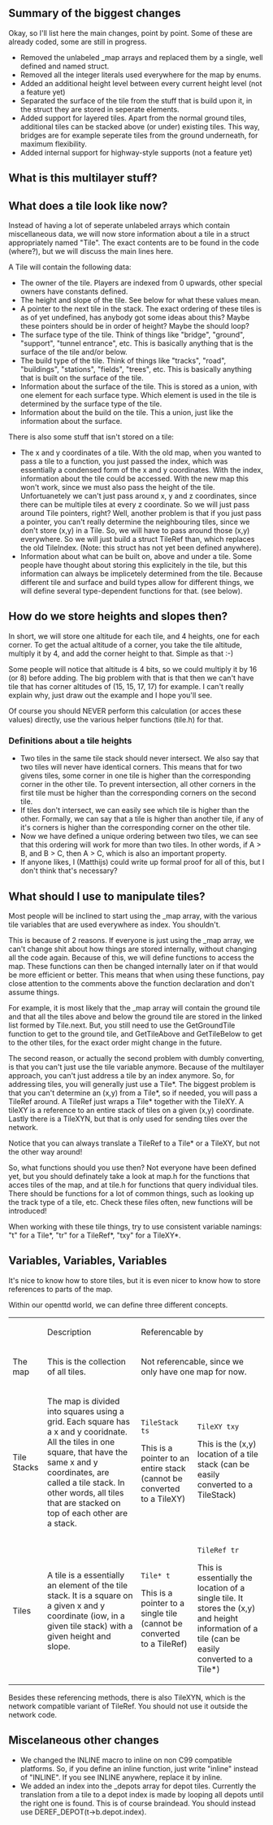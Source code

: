 ==Summary of the biggest changes==
Okay, so I'll list here the main changes, point by point. Some of these are already coded, some are still in progress.
* Removed the unlabeled _map arrays and replaced them by a single, well defined and named struct.
* Removed all the integer literals used everywhere for the map by enums.
* Added an additional height level between every current height level (not a feature yet)
* Separated the surface of the tile from the stuff that is build upon it, in the struct they are stored in seperate elements.
* Added support for layered tiles. Apart from the normal ground tiles, additional tiles can be stacked above (or under) existing tiles. This way, bridges are for example seperate tiles from the ground underneath, for maximum flexibility.
* Added internal support for highway-style supports (not a feature yet)

==What is this multilayer stuff?==

==What does a tile look like now?==
Instead of having a lot of seperate unlabeled arrays which contain miscellaneous data, we will now store information about a tile in a struct appropriately named "Tile". The exact contents are to be found in the code (where?), but we will discuss the main lines here.

A Tile will contain the following data:
* The owner of the tile. Players are indexed from 0 upwards, other special owners have constants defined.
* The height and slope of the tile. See below for what these values mean.
* A pointer to the next tile in the stack. The exact ordering of these tiles is as of yet undefined, has anybody got some ideas about this? Maybe these pointers should be in order of height? Maybe the should loop?
* The surface type of the tile. Think of things like "bridge", "ground", "support", "tunnel entrance", etc. This is basically anything that is the surface of the tile and/or below.
* The build type of the tile. Think of things like "tracks", "road", "buildings", "stations", "fields", "trees", etc. This is basically anything that is built on the surface of the tile.
* Information about the surface of the tile. This is stored as a union, with one element for each surface type. Which element is used in the tile is determined by the surface type of the tile.
* Information about the build on the tile. This a union, just like the information about the surface.

There is also some stuff that isn't stored on a tile:
* The x and y coordinates of a tile. With the old map, when you wanted to pass a tile to a function, you just passed the index, which was essentially a condensed form of the x and y coordinates. With the index, information about the tile could be accessed. With the new map this won't work, since we must also pass the height of the tile. Unfortuanetely we can't just pass around x, y and z coordinates, since there can be multiple tiles at every z coordinate. So we will just pass around Tile pointers, right? Well, another problem is that if you just pass a pointer, you can't really determine the neighbouring tiles, since we don't store (x,y) in a Tile. So, we will have to pass around those (x,y) everywhere. So we will just build a struct TileRef than, which replaces the old TileIndex. (Note: this struct has not yet been defined anywhere).
* Information about what can be built on, above and under a tile. Some people have thought about storing this explicitely in the tile, but this information can always be implicetely determined from the tile. Because different tile and surface and build types allow for different things, we will define several type-dependent functions for that. (see below).

==How do we store heights and slopes then?==
In short, we will store one altitude for each tile, and 4 heights, one for each corner. To get the actual altitude of a corner, you take the tile altitude, multiply it by 4, and add the corner height to that. Simple as that :-)

Some people will notice that altitude is 4 bits, so we could multiply it by 16 (or 8) before adding. The big problem with that is that then we can't have tile that has corner altitudes of (15, 15, 17, 17) for example. I can't really explain why, just draw out the example and I hope you'll see.

Of course you should NEVER perform this calculation (or acces these values) directly, use the various helper functions (tile.h) for that.

===Definitions about a tile heights===
* Two tiles in the same tile stack should never intersect. We also say that two tiles will never have identical corners. This means that for two givens tiles, some corner in one tile is higher than the corresponding corner in the other tile. To prevent intersection, all other corners in the first tile must be higher than the corresponding corners on the second tile.
* If tiles don't intersect, we can easily see which tile is higher than the other. Formally, we can say that a tile is higher than another tile, if any of it's corners is higher than the corresponding corner on the other tile.
* Now we have defined a unique ordering between two tiles, we can see that this ordering will work for more than two tiles. In other words, if A > B, and B > C, then A > C, which is also an important property.
* If anyone likes, I (Matthijs) could write up formal proof for all of this, but I don't think that's necessary?

==What should I use to manipulate tiles?==
Most people will be inclined to start using the _map array, with the various tile variables that are used everywhere as index. You shouldn't. 

This is because of 2 reasons. If everyone is just using the _map array, we can't change shit about how things are stored internally, without changing all the code again. Because of this, we will define functions to access the map. These functions can then be changed internally later on if that would be more efficient or better. This means that when using these functions, pay close attention to the comments above the function declaration and don't assume things.

For example, it is most likely that the _map array will contain the ground tile and that all the tiles above and below the ground tile are stored in the linked list formed by Tile.next. But, you still need to use the GetGroundTile function to get to the ground tile, and GetTileAbove and GetTileBelow to get to the other tiles, for the exact order might change in the future.

The second reason, or actually the second problem with dumbly converting, is that you can't just use the tile variable anymore. Because of the multilayer approach, you can't just address a tile by an index anymore. So, for addressing tiles, you will generally just use a Tile*. The biggest problem is that you can't determine an (x,y) from a Tile*, so if needed, you will pass a TileRef around. A TileRef just wraps a Tile* together with the TileXY. A tileXY is a reference to an entire stack of tiles on a given (x,y) coordinate. Lastly there is a TileXYN, but that is only used for sending tiles over the network.

Notice that you can always translate a TileRef to a Tile* or a TileXY, but not the other way around!

So, what functions should you use then? Not everyone have been defined yet, but you should definately take a look at map.h for the functions that acces tiles of the map, and at tile.h for functions that query individual tiles. There should be functions for a lot of common things, such as looking up the track type of a tile, etc. Check these files often, new functions will be introduced!

When working with these tile things, try to use consistent variable namings: "t" for a Tile*, "tr" for a TileRef*, "txy" for a TileXY*.

==Variables, Variables, Variables==
It's nice to know how to store tiles, but it is even nicer to know how to store references to parts of the map.

Within our openttd world, we can define three different concepts.
<table>
<th>
  <td>Description
  <td colspan="2">Referencable by
<tr>
  <td>The map
  <td>This is the collection of all tiles.
  <td colspan="2">Not referencable, since we only have one map for now.
<tr>
  <td>Tile Stacks
  <td>The map is divided into squares using a grid. Each square has a x and y cooridnate. All the tiles in one square, that have the same x and y coordinates, are called a tile stack. In other words, all tiles that are stacked on top of each other are a stack.
  <td><pre>TileStack ts</pre> This is a pointer to an entire stack (cannot be converted to a TileXY)
  <td><pre>TileXY txy</pre> This is the (x,y) location of a tile stack (can be easily converted to a TileStack)
<tr>
  <td>Tiles
  <td>A tile is a essentially an element of the tile stack. It is a square on a given x and y coordinate (iow, in a given tile stack) with a given height and slope.
  <td><pre>Tile* t</pre> This is a pointer to a single tile (cannot be converted to a TileRef)
  <td><pre>TileRef tr</pre> This is essentially the location of a single tile. It stores the (x,y) and height information of a tile (can be easily converted to a Tile*)
</table>

Besides these referencing methods, there is also TileXYN, which is the network compatible variant of TileRef. You should not use it outside the network code.

==Miscelaneous other changes==
* We changed the INLINE macro to inline on non C99 compatible platforms. So, if you define an inline function, just write "inline" instead of "INLINE". If you see INLINE anywhere, replace it by inline.
* We added an index into the _depots array for depot tiles. Currently the translation from a tile to a depot index is made by looping all depots until the right one is found. This is of course braindead. You should instead use DEREF_DEPOT(t->b.depot.index).